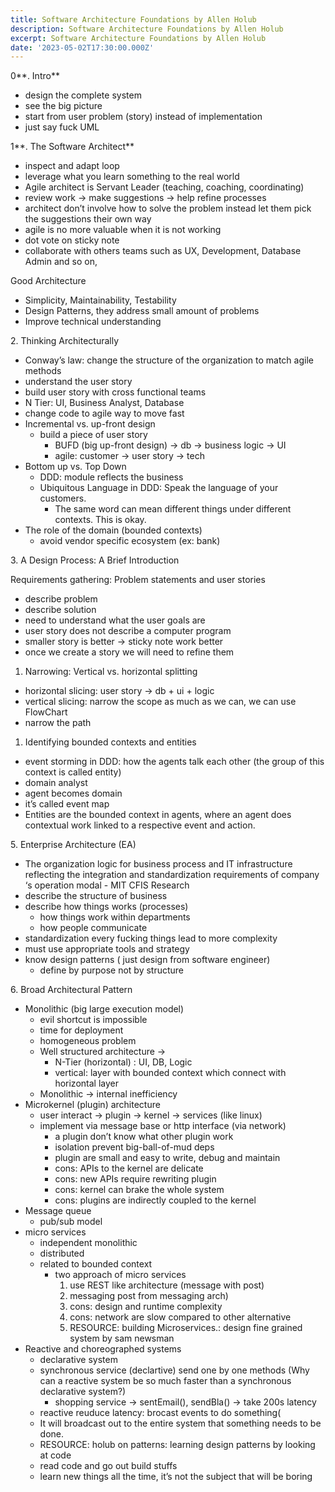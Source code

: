```yaml
---
title: Software Architecture Foundations by Allen Holub
description: Software Architecture Foundations by Allen Holub
excerpt: Software Architecture Foundations by Allen Holub
date: '2023-05-02T17:30:00.000Z'
---
```


0\*\*. Intro\*\*

* design the complete system
* see the big picture
* start from user problem (story) instead of implementation
* just say fuck UML

1\*\*. The Software Architect\*\*

* inspect and adapt loop
* leverage what you learn something to the real world
* Agile architect is Servant Leader (teaching, coaching, coordinating)
* review work → make suggestions → help refine processes
* architect don’t involve how to solve the problem instead let them pick the suggestions their own way
* agile is no more valuable when it is not working
* dot vote on sticky note
* collaborate with others teams such as UX, Development, Database Admin and so on,

Good Architecture

* Simplicity, Maintainability, Testability
* Design Patterns, they address small amount of problems
* Improve technical understanding

2\. Thinking Architecturally

* Conway’s law: change the structure of the organization to match agile methods
* understand the user story
* build user story with cross functional teams
* N Tier: UI, Business Analyst, Database
* change code to agile way to move fast
* Incremental vs. up-front design
  * build a piece of user story
    * BUFD (big up-front design) → db → business logic → UI
    * agile: customer → user story → tech
* Bottom up vs. Top Down
  * DDD: module reflects the business
  * Ubiquitous Language in DDD: Speak the language of your customers.
    * The same word can mean different things under different contexts. This is okay.
* The role of the domain (bounded contexts)
  * avoid vendor specific ecosystem (ex: bank)

3\. A Design Process: A Brief Introduction

Requirements gathering: Problem statements and user stories

* describe problem
* describe solution
* need to understand what the user goals are
* user story does not describe a computer program
* smaller story is better → sticky note work better
* once we create a story we will need to refine them

1. Narrowing: Vertical vs. horizontal splitting

* horizontal slicing: user story → db + ui + logic
* vertical slicing: narrow the scope as much as we can, we can use FlowChart
* narrow the path

1. Identifying bounded contexts and entities

* event storming in DDD: how the agents talk each other (the group of this context is called entity)
* domain analyst
* agent becomes domain
* it’s called event map
* Entities are the bounded context in agents, where an agent does contextual work linked to a respective event and action.

5\. Enterprise Architecture (EA)

* The organization logic for business process and IT infrastructure reflecting the integration and standardization requirements of company ‘s operation modal - MIT CFIS Research
* describe the structure of business
* describe how things works (processes)
  * how things work within departments
  * how people communicate
* standardization every fucking things lead to more complexity
* must use appropriate tools and strategy
* know design patterns ( just design from software engineer)
  * define by purpose not by structure

6\. Broad Architectural Pattern

* Monolithic (big large execution model)
  * evil shortcut is impossible
  * time for deployment
  * homogeneous problem
  * Well structured architecture →
    * N-Tier (horizontal) : UI, DB, Logic
    * vertical: layer with bounded context which connect with horizontal layer
  * Monolithic → internal inefficiency
* Microkernel (plugin) architecture
  * user interact → plugin → kernel → services (like linux)
  * implement via message base or http interface (via network)
    * a plugin don’t know what other plugin work
    * isolation prevent big-ball-of-mud deps
    * plugin are small and easy to write, debug and maintain
    * cons: APIs to the kernel are delicate
    * cons: new APIs require rewriting plugin
    * cons: kernel can brake the whole system
    * cons: plugins are indirectly coupled to the kernel
* Message queue
  * pub/sub model
* micro services
  * independent monolithic
  * distributed
  * related to bounded context
    * two approach of micro services
      1. use REST like architecture (message with post)
      2. messaging post from messaging arch)
      3. cons: design and runtime complexity
      4. cons: network are slow compared to other alternative
      5. RESOURCE: building Microservices.: design fine grained system by sam newsman
* Reactive and choreographed systems
  * declarative system
  * synchronous service (declartive) send one by one methods (Why can a reactive system be so much faster than a synchronous declarative system?)
    * shopping service → sentEmail(), sendBla() → take 200s latency
  * reactive reuduce latency: brocast events to do something(
  * It will broadcast out to the entire system that something needs to be done.
  * RESOURCE: holub on patterns: learning design patterns by looking at code
  * read code and go out build stuffs
  * learn new things all the time, it’s not the subject that will be boring
